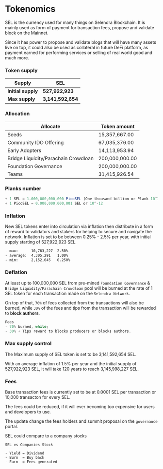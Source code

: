 

# Tokenomics 

<Callout emoji="💡">
SEL is the currency used for many things on Selendra Blockchain. It is mainly used as form of payment for transaction fees, propose and validate block on the Mainnet.
</Callout>

Since it has power to propose and validate blogs that will have many assets live on top, it could also be used as collateral in future DeFi platform, as payment earned for performing services or selling of real world good and much more.

### Token supply 
| Supply                  | SEL                         |
| ------------------------| ----------------------------| 
| **Initial supply**      | **527,922,923**             | 
| **Max supply**          | **3,141,592,654**           | 

### Allocation 

| Allocate                               | Token amount       |  
|----------------------------------------|--------------------|
| Seeds	                                 | 15,357,667.00      |
| Community IDO Offering                 | 67,035,376.00      |
| Early Adopters	                     | 14,113,953.94      |
| Bridge Liquidity/Parachain Crowdloan   | 200,000,000.00	  |
| Foundation Governance	                 | 200,000,000.00     |
| Teams	                                 | 31,415,926.54      |

### Planks number
```js
+ 1 SEL = 1.000,000,000,000 PicoSEL (One thousand billion or Plank 10^12)
+ 1 PicoSEL = 0.000,000,000,001 SEL or 10^-12
```

### Inflation		

New SEL tokens enter into circulation via inflation then distribute in a form of reward to validators and stakers for helping to secure and navigate the network. Inflation is set to be between 0.25% - 2.5% per year, with initial supply starting of 527,922,923 SEL.

```bash
- max:	    10,763,227	2.50%
- average:	4,305,291	1.00%
- min:	    2,152,645	0.250%
```
### Deflation

At least up to 100,000,000 SEL from pre-mined `Foundation Governance` & `Bridge Liquidity/Parachain Crowdloan` pool will be burned at the rate of 1 SEL token for each transaction made on the `Selendra Network`. 

On top of that, `70%` of fees collected from the transactions will also be burned, while `30%` of the fees and tips from the transaction will be rewarded to **block authors**.   

```js
Fees
- 70% burned, while;  
- 30% + Tips reward to blocks producers or blocks authors.
```

### Max supply control

The Maximum supply of SEL token is set to be 3,141,592,654 SEL. 

With an average inflation of 1.5% per year and the initial supply of 527,922,923 SEL, it will take 120 years to reach 3,145,998,227 SEL. 

### Fees 

Base transaction fees is currently set to be at 0.0001 SEL per transaction or 10,000 transacton for every SEL. 

The fees could be reduced, if it will ever becoming too expensive for users and developers to use. 

The update change the fees holders and summit proposal on the `governance` portal. 


SEL could compare to a company stocks

```
SEL vs Companies Stock

- Yield = Dividend  
- Burn  = Buy back
- Earn  = Fees generated
```

<Authors>
  <Author name="Selendra" link="https://github.com/selendra" />
</Authors>
